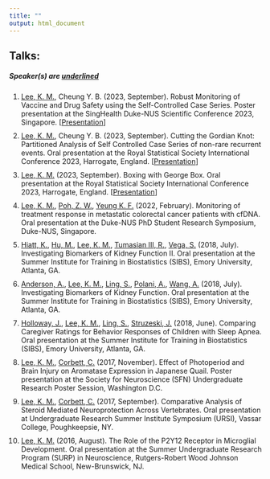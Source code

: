 ```yaml
---
title: ""
output: html_document
---
```


## Talks:
##### Speaker(s) are <u>underlined</u>
<ol>
<li class="list"><u>Lee, K. M.</u>, Cheung Y. B. (2023, September). Robust Monitoring of Vaccine and Drug Safety using the Self-Controlled Case Series. Poster presentation at the SingHealth Duke-NUS Scientific Conference 2023, Singapore. [<a href="files/talks/2023 SingHealth Duke NUS Congress/00050.pptx" download>Presentation</a>]</li>

<li class="list"><u>Lee, K. M.</u>, Cheung Y. B. (2023, September). Cutting the Gordian Knot: Partitioned Analysis of Self Controlled Case Series of non-rare recurrent events. Oral presentation at the Royal Statistical Society International Conference 2023, Harrogate, England. [<a href="files/talks/2023 RSS/Wednesday-AM-Kenneth-Lee.pptx" download>Presentation</a>]</li>

<li class="list"><u>Lee, K. M.</u> (2023, September). Boxing with George Box. Oral presentation at the Royal Statistical Society International Conference 2023, Harrogate, England. [<a href="files/talks/2023 RSS/Wednesday-PM-Kenneth-Lee-Significance.pptx" download>Presentation</a>]</li>

<li class="list"><u>Lee, K. M.</u>, <u>Poh, Z. W.</u>, <u>Yeung K. F.</u> (2022, February). Monitoring of treatment response in metastatic colorectal cancer patients with cfDNA. Oral presentation at the Duke-NUS PhD Student Research Symposium, Duke-NUS, Singapore.</li>

<li class="list"><u>Hiatt, K.</u>, <u>Hu, M.</u>, <u>Lee, K. M.</u>, <u>Tumasian III, R.</u>, <u>Vega, S.</u> (2018, July). Investigating Biomarkers of Kidney Function II. Oral presentation at the Summer Institute for Training in Biostatistics (SIBS), Emory University, Atlanta, GA.</li>

<li class="list"><u>Anderson, A.</u>, <u>Lee, K. M.</u>, <u>Ling, S.</u>, <u>Polani, A.</u>, <u>Wang, A.</u> (2018, July). Investigating Biomarkers of Kidney Function. Oral presentation at the Summer Institute for Training in Biostatistics (SIBS), Emory University, Atlanta, GA.</li>

<li class="list"><u>Holloway, J.</u>, <u>Lee, K. M.</u>, <u>Ling, S.</u>, <u>Struzeski, J.</u> (2018, June). Comparing Caregiver Ratings for Behavior Responses of Children with Sleep Apnea. Oral presentation at the Summer Institute for Training in Biostatistics (SIBS), Emory University, Atlanta, GA.</li>

<li class="list"><u>Lee, K. M.</u>, <u>Corbett, C.</u> (2017, November). Effect of Photoperiod and Brain Injury on Aromatase Expression in Japanese Quail. Poster presentation at the Society for Neuroscience (SFN) Undergraduate Research Poster Session, Washington D.C.</li>

<li class="list"><u>Lee, K. M.</u>, <u>Corbett, C.</u> (2017, September). Comparative Analysis of Steroid Mediated Neuroprotection Across Vertebrates. Oral presentation at Undergraduate Research Summer Institute Symposium (URSI), Vassar College, Poughkeepsie, NY.</li>

<li class="list"><u>Lee, K. M.</u> (2016, August). The Role of the P2Y12 Receptor in Microglial Development. Oral presentation at the Summer Undergraduate Research Program (SURP) in Neuroscience, Rutgers-Robert Wood Johnson Medical School, New-Brunswick, NJ.</li>
</ol>

<style>
li.list{
  margin: 10px 0;
}
</style>
